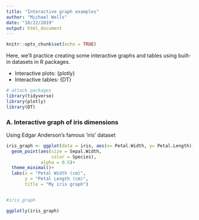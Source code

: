 ```yaml
---
title: "Interactive graph examples"
author: "Michael Wells"
date: "10/22/2019"
output: html_document
---
```


```r
knitr::opts_chunk$set(echo = TRUE)
```

Here, we'll practice creating some interactive graphs and tables using built-in datasets in R packages.

- Interactive plots: {plotly}
- Interactive tables: {DT}

```r
# attack packages
library(tidyverse)
library(plotly)
library(DT)

```


### A. Interactive graph of iris dimensions

Using Edgar Anderson's famous 'iris' dataset
```r
iris_graph <- ggplot(data = iris, aes(x= Petal.Width, y= Petal.Length))+
  geom_point(aes(size = Sepal.Width,
                 color = Species),
             alpha = 0.5)+
  theme_minimal()+
  labs(x = "Petal Width (cm)", 
       y = "Petal Length (cm)",
       title = "My iris graph")


#iris_graph

ggplotly(iris_graph)

```



